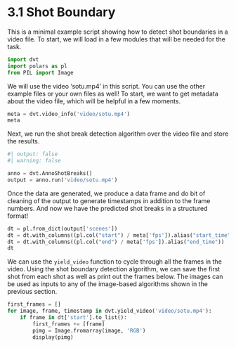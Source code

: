 # 3.1 Shot Boundary {.unnumbered}

This is a minimal example script showing how to detect shot
boundaries in a video file. To start, we will load in a few
modules that will be needed for the task.

```python
import dvt
import polars as pl
from PIL import Image
```

We will use the video 'sotu.mp4' in this script. You can use
the other example files or your own files as well! To start,
we want to get metadata about the video file, which will be
helpful in a few moments.

```python
meta = dvt.video_info('video/sotu.mp4')
meta
```

Next, we run the shot break detection algorithm over the video
file and store the results.

```python
#| output: false
#| warning: false

anno = dvt.AnnoShotBreaks()
output = anno.run('video/sotu.mp4')
```

Once the data are generated, we produce a data frame and do
bit of cleaning of the output to generate timestamps in addition
to the frame numbers. And now we have the predicted shot breaks
in a structured format!

```python
dt = pl.from_dict(output['scenes'])
dt = dt.with_columns((pl.col("start") / meta['fps']).alias("start_time"))
dt = dt.with_columns((pl.col("end") / meta['fps']).alias("end_time"))
dt
```

We can use the `yield_video` function to cycle through all the
frames in the video. Using the shot boundary detection algorithm,
we can save the first shot from each shot as well as print out the
frames below. The images can be used as inputs to any of the image-based
algorithms shown in the previous section.

```python
first_frames = []
for image, frame, timestamp in dvt.yield_video('video/sotu.mp4'):
    if frame in dt['start'].to_list():
        first_frames += [frame]
        pimg = Image.fromarray(image, 'RGB')
        display(pimg)
```